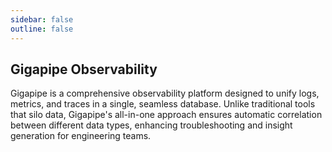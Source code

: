 ```yaml
---
sidebar: false
outline: false
---
```



<Docs />

<span style="margin-left: -100px;margin-right: -100px;padding: 0px;">

## Gigapipe Observability

Gigapipe is a comprehensive observability platform designed to unify logs, metrics, and traces in a single, seamless database. Unlike traditional tools that silo data, Gigapipe's all-in-one approach ensures automatic correlation between different data types, enhancing troubleshooting and insight generation for engineering teams.

</span>
